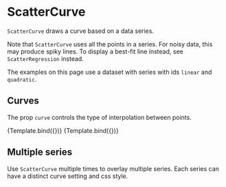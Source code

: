 
# ScatterCurve

<Meta title="Addons/Scatter/ScatterCurve" />

`ScatterCurve` draws a curve based on a data series.

<ArgsTable of={ScatterCurve} />

Note that `ScatterCurve` uses all the points in a series. For noisy data, this may produce spiky lines. To display a best-fit line instead, see `ScatterRegression` instead.

The examples on this page use a dataset with series with ids `linear` and `quadratic`.

## Curves

The prop `curve` controls the type of interpolation between points.

<Canvas>
    <Story
        name="linear curve"
        args={{
            series: 'quadratic',
            curve: 'Linear',
            style: { stroke: '#dd3333' },
        }}
        component={ScatterCurve}
        decorators={[ChartScatterDecorator]}
    >
        {Template.bind({})}
    </Story>
    <Story
        name="step curve"
        args={{
            series: 'quadratic',
            curve: 'Step',
            style: { stroke: '#dd3333' },
        }}
        component={ScatterCurve}
        decorators={[ChartScatterDecorator]}
    >
        {Template.bind({})}
    </Story>
</Canvas>

## Multiple series

Use `ScatterCurve` multiple times to overlay multiple series. Each series can have a distinct curve setting and css style.

<Canvas>
    <Story name="multiple series">
        <Chart size={[400, 300]} padding={[40, 40, 60, 60]} style={{ display: 'inline-block' }}>
            <Scatter
                data={data}
                x={'x'}
                y={'y'}
                r={5}
                scaleX={{
                    variant: 'linear',
                    min: 0,
                    max: 8,
                }}
                scaleY={{
                    variant: 'linear',
                    min: 0,
                    max: 64,
                }}
            >
                <Axis variant={'bottom'} label={'x (a. u.)'} />
                <Axis variant={'left'} label={'y (a. u.)'} />
                <ScatterCurve
                    series={'linear'}
                    curve="Step"
                    style={{ stroke: '#dd3333', strokeWidth: 3 }}
                />
                <ScatterCurve series={'quadratic'} curve="Linear" style={{ stroke: '#6666ee' }} />
            </Scatter>
        </Chart>
    </Story>
</Canvas>
